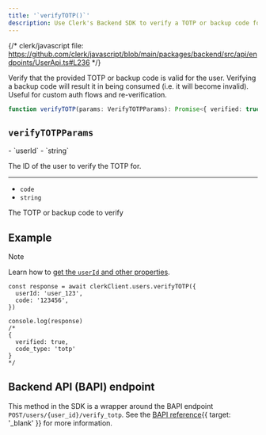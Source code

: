 ```yaml
---
title: '`verifyTOTP()`'
description: Use Clerk's Backend SDK to verify a TOTP or backup code for a user.
---
```


{/* clerk/javascript file: https://github.com/clerk/javascript/blob/main/packages/backend/src/api/endpoints/UserApi.ts#L236 */}

Verify that the provided TOTP or backup code is valid for the user. Verifying a backup code will result it in being consumed (i.e. it will become invalid). Useful for custom auth flows and re-verification.

```ts
function verifyTOTP(params: VerifyTOTPParams): Promise<{ verified: true; code_type: 'totp' }>
```

## `verifyTOTPParams`

<Properties>
  - `userId`
  - `string`

  The ID of the user to verify the TOTP for.

  ---

  - `code`
  - `string`

  The TOTP or backup code to verify
</Properties>

## Example

> [!NOTE]
> Learn how to [get the `userId` and other properties](/docs/references/backend/overview#get-the-user-id-and-other-properties).

```tsx
const response = await clerkClient.users.verifyTOTP({
  userId: 'user_123',
  code: '123456',
})

console.log(response)
/*
{
  verified: true,
  code_type: 'totp'
}
*/
```

## Backend API (BAPI) endpoint

This method in the SDK is a wrapper around the BAPI endpoint `POST/users/{user_id}/verify_totp`. See the [BAPI reference](/docs/reference/backend-api/tag/Users#operation/VerifyTOTP){{ target: '_blank' }} for more information.
